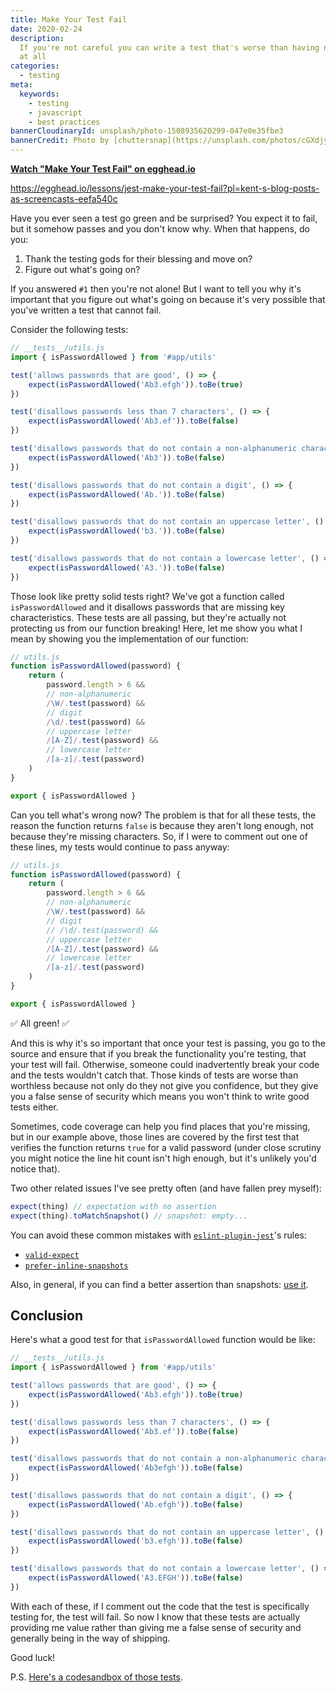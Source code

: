 ```yaml
---
title: Make Your Test Fail
date: 2020-02-24
description:
  If you're not careful you can write a test that's worse than having no tests
  at all
categories:
  - testing
meta:
  keywords:
    - testing
    - javascript
    - best practices
bannerCloudinaryId: unsplash/photo-1508935620299-047e0e35fbe3
bannerCredit: Photo by [chuttersnap](https://unsplash.com/photos/cGXdjyP6-NU)
---
```


**[Watch "Make Your Test Fail" on egghead.io](https://egghead.io/lessons/jest-make-your-test-fail?pl=kent-s-blog-posts-as-screencasts-eefa540c)**

https://egghead.io/lessons/jest-make-your-test-fail?pl=kent-s-blog-posts-as-screencasts-eefa540c

Have you ever seen a test go green and be surprised? You expect it to fail, but
it somehow passes and you don't know why. When that happens, do you:

1. Thank the testing gods for their blessing and move on?
2. Figure out what's going on?

If you answered `#1` then you're not alone! But I want to tell you why it's
important that you figure out what's going on because it's very possible that
you've written a test that cannot fail.

Consider the following tests:

```js
// __tests__/utils.js
import { isPasswordAllowed } from '#app/utils'

test('allows passwords that are good', () => {
	expect(isPasswordAllowed('Ab3.efgh')).toBe(true)
})

test('disallows passwords less than 7 characters', () => {
	expect(isPasswordAllowed('Ab3.ef')).toBe(false)
})

test('disallows passwords that do not contain a non-alphanumeric character', () => {
	expect(isPasswordAllowed('Ab3')).toBe(false)
})

test('disallows passwords that do not contain a digit', () => {
	expect(isPasswordAllowed('Ab.')).toBe(false)
})

test('disallows passwords that do not contain an uppercase letter', () => {
	expect(isPasswordAllowed('b3.')).toBe(false)
})

test('disallows passwords that do not contain a lowercase letter', () => {
	expect(isPasswordAllowed('A3.')).toBe(false)
})
```

Those look like pretty solid tests right? We've got a function called
`isPasswordAllowed` and it disallows passwords that are missing key
characteristics. These tests are all passing, but they're actually not
protecting us from our function breaking! Here, let me show you what I mean by
showing you the implementation of our function:

```js
// utils.js
function isPasswordAllowed(password) {
	return (
		password.length > 6 &&
		// non-alphanumeric
		/\W/.test(password) &&
		// digit
		/\d/.test(password) &&
		// uppercase letter
		/[A-Z]/.test(password) &&
		// lowercase letter
		/[a-z]/.test(password)
	)
}

export { isPasswordAllowed }
```

Can you tell what's wrong now? The problem is that for all these tests, the
reason the function returns `false` is because they aren't long enough, not
because they're missing characters. So, if I were to comment out one of these
lines, my tests would continue to pass anyway:

```js lines=8
// utils.js
function isPasswordAllowed(password) {
	return (
		password.length > 6 &&
		// non-alphanumeric
		/\W/.test(password) &&
		// digit
		// /\d/.test(password) &&
		// uppercase letter
		/[A-Z]/.test(password) &&
		// lowercase letter
		/[a-z]/.test(password)
	)
}

export { isPasswordAllowed }
```

✅ All green! ✅

And this is why it's so important that once your test is passing, you go to the
source and ensure that if you break the functionality you're testing, that your
test will fail. Otherwise, someone could inadvertently break your code and the
tests wouldn't catch that. Those kinds of tests are worse than worthless because
not only do they not give you confidence, but they give you a false sense of
security which means you won't think to write good tests either.

Sometimes, code coverage can help you find places that you're missing, but in
our example above, those lines are covered by the first test that verifies the
function returns `true` for a valid password (under close scrutiny you might
notice the line hit count isn't high enough, but it's unlikely you'd notice
that).

Two other related issues I've see pretty often (and have fallen prey myself):

```js
expect(thing) // expectation with no assertion
expect(thing).toMatchSnapshot() // snapshot: empty...
```

You can avoid these common mistakes with
[`eslint-plugin-jest`](https://github.com/jest-community/eslint-plugin-jest)'s
rules:

- [`valid-expect`](https://github.com/jest-community/eslint-plugin-jest/blob/master/docs/rules/valid-expect.md)
- [`prefer-inline-snapshots`](https://github.com/jest-community/eslint-plugin-jest/blob/master/docs/rules/prefer-inline-snapshots.md)

Also, in general, if you can find a better assertion than snapshots:
[use it](https://kentcdodds.com/blog/effective-snapshot-testing).

## Conclusion

Here's what a good test for that `isPasswordAllowed` function would be like:

```js
// __tests__/utils.js
import { isPasswordAllowed } from '#app/utils'

test('allows passwords that are good', () => {
	expect(isPasswordAllowed('Ab3.efgh')).toBe(true)
})

test('disallows passwords less than 7 characters', () => {
	expect(isPasswordAllowed('Ab3.ef')).toBe(false)
})

test('disallows passwords that do not contain a non-alphanumeric character', () => {
	expect(isPasswordAllowed('Ab3efgh')).toBe(false)
})

test('disallows passwords that do not contain a digit', () => {
	expect(isPasswordAllowed('Ab.efgh')).toBe(false)
})

test('disallows passwords that do not contain an uppercase letter', () => {
	expect(isPasswordAllowed('b3.efgh')).toBe(false)
})

test('disallows passwords that do not contain a lowercase letter', () => {
	expect(isPasswordAllowed('A3.EFGH')).toBe(false)
})
```

With each of these, if I comment out the code that the test is specifically
testing for, the test will fail. So now I know that these tests are actually
providing me value rather than giving me a false sense of security and generally
being in the way of shipping.

Good luck!

P.S.
[Here's a codesandbox of those tests](https://codesandbox.io/s/make-your-tests-fail-gifj8).
